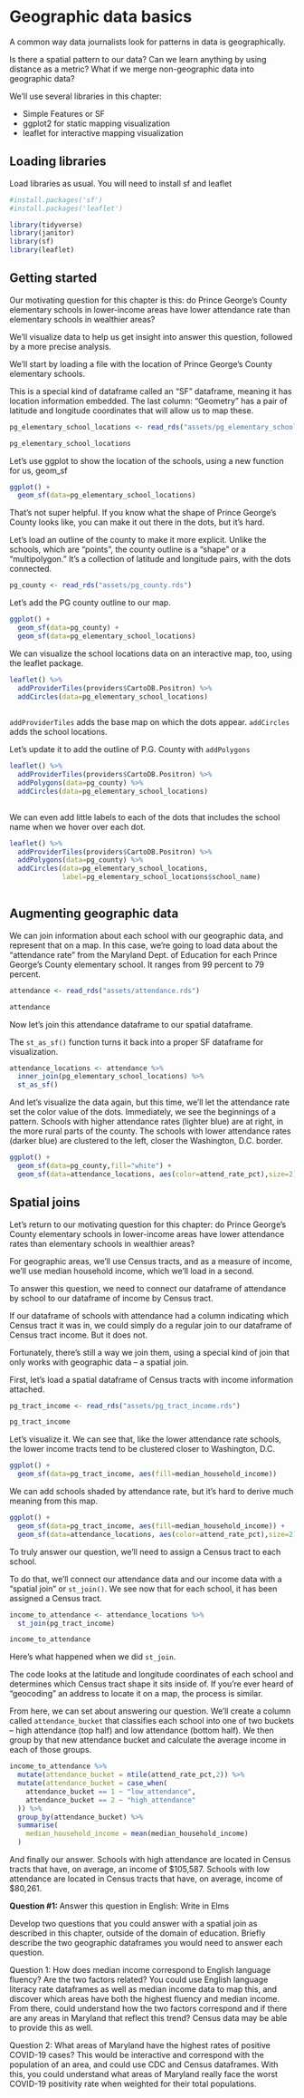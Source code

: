 # Geographic data basics

A common way data journalists look for patterns in data is geographically. 

Is there a spatial pattern to our data? Can we learn anything by using distance as a metric? What if we merge non-geographic data into geographic data?

We'll use several libraries in this chapter:

* Simple Features or SF
* ggplot2 for static mapping visualization
* leaflet for interactive mapping visualization

## Loading libraries

Load libraries as usual. You will need to install sf and leaflet

```r

#install.packages('sf')
#install.packages('leaflet')

library(tidyverse)
library(janitor)
library(sf)
library(leaflet)

```

## Getting started

Our motivating question for this chapter is this: do Prince George's County elementary schools in lower-income areas have lower attendance rate than elementary schools in wealthier areas?

We'll visualize data to help us get insight into answer this question, followed by a more precise analysis. 

We'll start by loading a file with the location of Prince George's County elementary schools. 

This is a special kind of dataframe called an "SF" dataframe, meaning it has location information embedded. The last column: "Geometry" has a pair of latitude and longitude coordinates that will allow us to map these. 

```r

pg_elementary_school_locations <- read_rds("assets/pg_elementary_school_locations.rds")

pg_elementary_school_locations

```

Let's use ggplot to show the location of the schools, using a new function for us, geom_sf 

```r

ggplot() +
  geom_sf(data=pg_elementary_school_locations)

```

That's not super helpful.  If you know what the shape of Prince George's County looks like, you can make it out there in the dots, but it's hard.  

Let's load an outline of the county to make it more explicit. Unlike the schools, which are "points", the county outline is a "shape" or a "multipolygon." It's a collection of latitude and longitude pairs, with the dots connected. 


```r

pg_county <- read_rds("assets/pg_county.rds")

```

Let's add the PG county outline to our map. 

```r

ggplot() +
  geom_sf(data=pg_county) +
  geom_sf(data=pg_elementary_school_locations)

```

We can visualize the school locations data on an interactive map, too, using the leaflet package. 

```r

leaflet() %>%
  addProviderTiles(providers$CartoDB.Positron) %>%
  addCircles(data=pg_elementary_school_locations)
  
```

`addProviderTiles` adds the base map on which the dots appear.  `addCircles` adds the school locations. 

Let's update it to add the outline of P.G. County with `addPolygons`

```r

leaflet() %>%
  addProviderTiles(providers$CartoDB.Positron) %>%
  addPolygons(data=pg_county) %>%
  addCircles(data=pg_elementary_school_locations)
  
```

We can even add little labels to each of the dots that includes the school name when we hover over each dot. 

```r

leaflet() %>%
  addProviderTiles(providers$CartoDB.Positron) %>%
  addPolygons(data=pg_county) %>%
  addCircles(data=pg_elementary_school_locations,
             label=pg_elementary_school_locations$school_name)
  

```

## Augmenting geographic data

We can join information about each school with our geographic data, and represent that on a map.  In this case, we're going to load data about the "attendance rate" from the Maryland Dept. of Education for each Prince George's County elementary school. It ranges from 99 percent to 79 percent.

```r
attendance <- read_rds("assets/attendance.rds")

attendance
```

Now let's join this attendance dataframe to our spatial dataframe. 

The `st_as_sf()` function turns it back into a proper SF dataframe for visualization.

```r
attendance_locations <- attendance %>%
  inner_join(pg_elementary_school_locations) %>%
  st_as_sf()

```

And let's visualize the data again, but this time, we'll let the attendance rate set the color value of the dots.  Immediately, we see the beginnings of a pattern.  Schools with higher attendance rates (lighter blue) are at right, in the more rural parts of the county. The schools with lower attendance rates (darker blue) are clustered to the left, closer the Washington, D.C. border. 

```r

ggplot() +
  geom_sf(data=pg_county,fill="white") +
  geom_sf(data=attendance_locations, aes(color=attend_rate_pct),size=2) 

```

## Spatial joins

Let's return to our motivating question for this chapter: do Prince George's County elementary schools in lower-income areas have lower attendance rates than elementary schools in wealthier areas?

For geographic areas, we'll use Census tracts, and as a measure of income, we'll use median household income, which we'll load in a second. 

To answer this question, we need to connect our dataframe of attendance by school to our dataframe of income by Census tract. 

If our dataframe of schools with attendance had a column indicating which Census tract it was in, we could simply do a regular join to our dataframe of Census tract income. But it does not.  

Fortunately, there's still a way we join them, using a special kind of join that only works with geographic data -- a spatial join.  

First, let's load a spatial dataframe of Census tracts with income information attached. 


```r

pg_tract_income <- read_rds("assets/pg_tract_income.rds")

pg_tract_income

```

Let's visualize it. We can see that, like the lower attendance rate schools, the lower income tracts tend to be clustered closer to Washington, D.C. 

```r


ggplot() +
  geom_sf(data=pg_tract_income, aes(fill=median_household_income))

```

We can add schools shaded by attendance rate, but it's hard to derive much meaning from this map. 

```r


ggplot() +
  geom_sf(data=pg_tract_income, aes(fill=median_household_income)) +
  geom_sf(data=attendance_locations, aes(color=attend_rate_pct),size=2) 

```

To truly answer our question, we'll need to assign a Census tract to each school.  

To do that, we'll connect our attendance data and our income data with a "spatial join" or `st_join()`. We see now that for each school, it has been assigned a Census tract. 

```r

income_to_attendance <- attendance_locations %>%
  st_join(pg_tract_income) 

income_to_attendance

```

Here's what happened when we did `st_join`.  

The code looks at the latitude and longitude coordinates of each school and determines which Census tract shape it sits inside of.  If you're ever heard of "geocoding" an address to locate it on a map, the process is similar. 

From here, we can set about answering our question. We'll create a column called `attendance_bucket` that classifies each school into one of two buckets -- high attendance (top half) and low attendance (bottom half).  We then group by that new attendance bucket and calculate the average income in each of those groups. 

```r

income_to_attendance %>%
  mutate(attendance_bucket = ntile(attend_rate_pct,2)) %>%
  mutate(attendance_bucket = case_when(
    attendance_bucket == 1 ~ "low_attendance",
    attendance_bucket == 2 ~ "high_attendance"
  )) %>%
  group_by(attendance_bucket) %>%
  summarise(
    median_household_income = mean(median_household_income)
  )

```

And finally our answer.  Schools with high attendance are located in Census tracts that have, on average, an income of \$105,587.  Schools with low attendance are located in Census tracts that have, on average, income of \$80,261.


**Question #1: **
Answer this question in English: Write in Elms

Develop two questions that you could answer with a spatial join as described in this chapter, outside of the domain of education.  Briefly describe the two geographic dataframes you would need to answer each question.   

Question 1: How does median income correspond to English language fluency? Are the two factors related? You could use English language literacy rate dataframes as well as median income data to map this, and discover which areas have both the highest fluency and median income. From there, could understand how the two factors correspond and if there are any areas in Maryland that reflect this trend? Census data may be able to provide this as well.

Question 2: What areas of Maryland have the highest rates of positive COVID-19 cases? This would be interactive and correspond with the population of an area, and could use CDC and Census dataframes. With this, you could understand what areas of Maryland really face the worst COVID-19 positivity rate when weighted for their total populations. 
